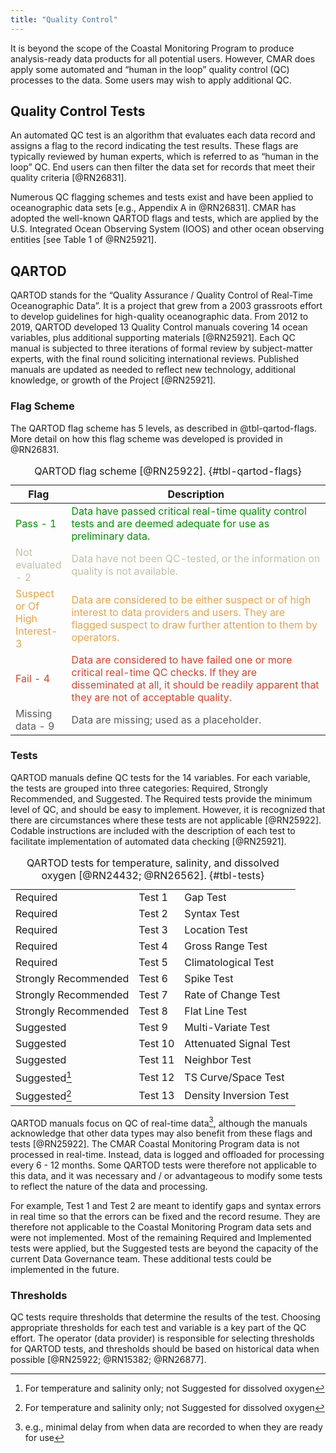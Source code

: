 ```yaml
---
title: "Quality Control"
---
```


It is beyond the scope of the Coastal Monitoring Program to produce analysis-ready data products for all potential users. However, CMAR does apply some automated and "human in the loop" quality control (QC) processes to the data. Some users may wish to apply additional QC.

## Quality Control Tests

An automated QC test is an algorithm that evaluates each data record and assigns a flag to the record indicating the test results. These flags are typically reviewed by human experts, which is referred to as "human in the loop" QC. End users can then filter the data set for records that meet their quality criteria [@RN26831].

Numerous QC flagging schemes and tests exist and have been applied to oceanographic data sets [e.g., Appendix A in @RN26831]. CMAR has adopted the well-known QARTOD flags and tests, which are applied by the U.S. Integrated Ocean Observing System (IOOS) and other ocean observing entities [see Table 1 of @RN25921].

## QARTOD

QARTOD stands for the "Quality Assurance / Quality Control of Real-Time Oceanographic Data". It is a project that grew from a 2003 grassroots effort to develop guidelines for high-quality oceanographic data. From 2012 to 2019, QARTOD developed 13 Quality Control manuals covering 14 ocean variables, plus additional supporting materials [@RN25921]. Each QC manual is subjected to three iterations of formal review by subject-matter experts, with the final round soliciting international reviews. Published manuals are updated as needed to reflect new technology, additional knowledge, or growth of the Project [@RN25921].

### Flag Scheme

The QARTOD flag scheme has 5 levels, as described in @tbl-qartod-flags. More detail on how this flag scheme was developed is provided in @RN26831.

| **Flag**                       | **Description**                                                                                                                                                                      |
|--------------------------------|--------------------------------------------------------------------------------------------------------------------------------------------------------------------------------------|
| [Pass - 1]{style="color: #009200;"}                       | [Data have passed critical real-time quality control tests and are deemed adequate for use as preliminary data.]{style="color: #009200;"}                                                                       |
| [Not evaluated - 2]{style="color: #c4c1a5;"}              | [Data have not been QC-tested, or the information on quality is not available.]{style="color: #c4c1a5;"}                                                                                                        |
| [Suspect or Of High Interest- 3]{style="color: #EDA247;"} | [Data are considered to be either suspect or of high interest to data providers and users. They are flagged suspect to draw further attention to them by operators.]{style="color: #EDA247;"}                   |
| [Fail - 4]{style="color: #DB4325;"}                       | [Data are considered to have failed one or more critical real-time QC checks. If they are disseminated at all, it should be readily apparent that they are not of acceptable quality.]{style="color: #DB4325;"} |
| [Missing data - 9]{style="color: #5A5A5A;"}               | [Data are missing; used as a placeholder.]{style="color: #5A5A5A;"}                                                     |

: QARTOD flag scheme [@RN25922]. {#tbl-qartod-flags}

### Tests

QARTOD manuals define QC tests for the 14 variables. For each variable, the tests are grouped into three categories: Required, Strongly Recommended, and Suggested. The Required tests provide the minimum level of QC, and should be easy to implement. However, it is recognized that there are circumstances where these tests are not applicable [@RN25922]. Codable instructions are included with the description of each test to facilitate implementation of automated data checking [@RN25921].


|                      |         |                        |
|----------------------|---------|------------------------|
| Required             | Test 1  | Gap Test               |
| Required             | Test 2  | Syntax Test            |
| Required             | Test 3  | Location Test          |
| Required             | Test 4  | Gross Range Test       |
| Required             | Test 5  | Climatological Test    |
| Strongly Recommended | Test 6  | Spike Test             |
| Strongly Recommended | Test 7  | Rate of Change Test    |
| Strongly Recommended | Test 8  | Flat Line Test         |
| Suggested            | Test 9  | Multi-Variate Test     |
| Suggested            | Test 10 | Attenuated Signal Test |
| Suggested            | Test 11 | Neighbor Test          |
| Suggested[^1]        | Test 12 | TS Curve/Space Test    |
| Suggested[^1]        | Test 13 | Density Inversion Test |

: QARTOD tests for temperature, salinity, and dissolved oxygen [@RN24432; @RN26562]. {#tbl-tests}

[^1]: For temperature and salinity only; not Suggested for dissolved oxygen

QARTOD manuals focus on QC of real-time data[^3], although the manuals acknowledge that other data types may also benefit from these flags and tests [@RN25922]. The CMAR Coastal Monitoring Program data is not processed in real-time. Instead, data is logged and offloaded for processing every 6 - 12 months. Some QARTOD tests were therefore not applicable to this data, and it was necessary and / or advantageous to modify some tests to reflect the nature of the data and processing. 

For example, Test 1 and Test 2 are meant to identify gaps and syntax errors in real time so that the errors can be fixed and the record resume. They are therefore not applicable to the Coastal Monitoring Program data sets and were not implemented. Most of the remaining Required and Implemented tests were applied, but the Suggested tests are beyond the capacity of the current Data Governance team. These additional tests could be implemented in the future.

[^3]: e.g., minimal delay from when data are recorded to when they are ready for use

### Thresholds

QC tests require thresholds that determine the results of the test. Choosing appropriate thresholds for each test and variable is a key part of the QC effort. The operator (data provider) is responsible for selecting thresholds for QARTOD tests, and thresholds should be based on historical data when possible [@RN25922; @RN15382; @RN26877].  

